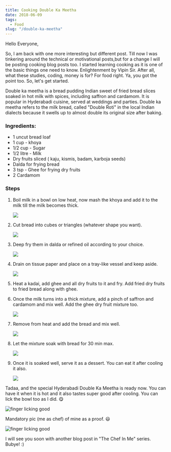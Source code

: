 ```yaml
---
title: Cooking Double Ka Meetha
date: 2018-06-09
tags:
  - Food
slug: "/double-ka-meetha"
---
```


Hello Everyone,

So, I am back with one more interesting but different post. Till now I was tinkering around the technical or motivational posts,but for a change I will be posting cooking blog posts too. I started learning cooking as it is one of the basic things one need to know. Enlightenment by Vipin Sir. After all, what these studies, coding, money is for? For food right. Ya, you got the point too. So, let's get started.

Double ka meetha is a bread pudding Indian sweet of fried bread slices soaked in hot milk with spices, including saffron and cardamom. It is popular in Hyderabadi cuisine, served at weddings and parties. Double ka meetha refers to the milk bread, called "Double Roti" in the local Indian dialects because it swells up to almost double its original size after baking.

### Ingredients:

- 1 uncut bread loaf
- 1 cup - khoya
- 1/2 cup - Sugar
- 1/2 litre - Milk
- Dry fruits sliced ( kaju, kismis, badam, karboja seeds)
- Dalda for frying bread
- 3 tsp - Ghee for frying dry fruits
- 2 Cardamom

### Steps

1. Boil milk in a bowl on low heat, now mash the khoya and add it to the milk till the milk becomes thick.

   ![](images/image_001.jpg)

2. Cut bread into cubes or triangles (whatever shape you want).

   ![](images/image_002.jpg)

3. Deep fry them in dalda or refined oil according to your choice.

   ![](images/image_003.jpg)

4. Drain on tissue paper and place on a tray-like vessel and keep aside.

   ![](images/image_004.jpg)

5. Heat a kadai, add ghee and all dry fruits to it and fry. Add fried dry fruits to fried bread along with ghee.

6. Once the milk turns into a thick mixture, add a pinch of saffron and cardamom and mix well. Add the ghee dry fruit mixture too.

   ![](images/image_005.jpg)

7. Remove from heat and add the bread and mix well.

   ![](images/image_006.jpg)

8. Let the mixture soak with bread for 30 min max.

   ![](images/image_007.jpg)

9. Once it is soaked well, serve it as a dessert. You can eat it after cooling it also.

   ![](images/image_008.jpg)

Tadaa, and the special Hyderabadi Double Ka Meetha is ready now. You can have it when it is hot and it also tastes super good after cooling. You can lick the bowl too as I did. 😋

![finger licking good](images/image_009.jpg)

Mandatory pic (me as chef) of mine as a proof. 😃

![finger licking good](images/thechefinme.jpg)

I will see you soon with another blog post in "The Chef In Me" series. Bubye! :)

